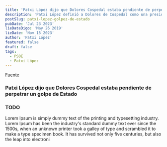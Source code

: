 ```yaml
---
title: 'Patxi López dijo que Dolores Cospedal estaba pendiente de perpetrar un golpe de Estado'
description: 'Patxi López definió a Dolores de Cospedal como una presidenta a tiempo parcial más pendiente de los escándalos de su partido que de gobernar y a perpetrar un golpe de Estado'
postSlug: patxi-lopez-golpez-de-estado
pubDate: 'Jul 23 2023'
lieDateDigo: 'May 26 2019'
lieDate: 'Nov 15 2023'
author: 'Patxi López'
featured: false
draft: false
tags:
  - PSOE
  - Patxi López
---
```



<VideoBlocks>
	<div slot="before">
    <a href="https://www.pscm-psoe.com/noticias/2015-03/patxi-lopez-el-24-de-mayo-sera-el-dia-de-la-dignidad-porque-c-lm-no-se-merece-tener-a-una-presidenta-como-cospedal" target="_blank">Fuente</a>
		<h3>Patxi López dijo que Dolores Cospedal estaba pendiente de perpetrar un golpe de Estado</h3>
	</div>
	<div slot="after">
    <YouTube id="rE1gLlKHsx4" title="TODO" />
		<h3>TODO</h3>
	</div>
</VideoBlocks>

<Timeline>
  <TimelineItem title="El ministro I" date="8 noviembre 2023">
    <p>
      Lorem Ipsum is simply dummy text of the printing and typesetting
      industry. Lorem Ipsum has been the industry's standard dummy text
      ever since the 1500s, when an unknown printer took a galley of type
      and scrambled it to make a type specimen book. It has survived not
      only five centuries, but also the leap into electroni
    </p>
  </TimelineItem>
</Timeline>
